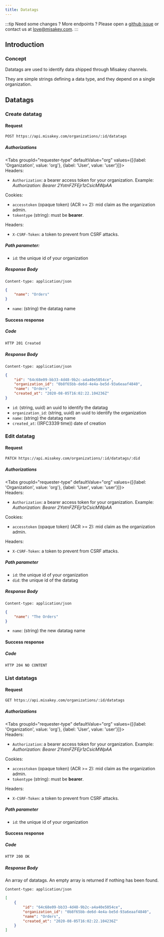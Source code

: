 ```yaml
---
title: Datatags
---
```



:::tip
Need some changes ? More endpoints ? Please open a [github issue](https://github.com/misakey/backend) or contact us at [love@misakey.com](mailto:love@misakey.com).
:::

## Introduction

### Concept

Datatags are used to identify data shipped through Misakey channels.

They are simple strings defining a data type, and they depend on a single organization.

## Datatags

### Create datatag

#### Request

```html
POST https://api.misakey.com/organizations/:id/datatags
```

##### Authorizations
<Tabs groupId="requester-type" defaultValue="org" values={[{label: 'Organization', value: 'org'}, {label: 'User', value: 'user'}]}>
  <TabItem value="org">    
    Headers:<ul>
      <li><code>Authorization</code>: a bearer access token for your organization. Example: <i>Authorization: Bearer 2YotnFZFEjr1zCsicMWpAA</i></li>
    </ul>
  </TabItem>
  <TabItem value="user">
    Cookies:<ul>
      <li><code>accesstoken</code> (opaque token) (ACR >= 2): mid claim as the organization admin.</li>
      <li><code>tokentype</code> (string): must be <b>bearer</b>.</li>
    </ul>
    Headers:<ul>
      <li><code>X-CSRF-Token</code>: a token to prevent from CSRF attacks.</li>
    </ul>
  </TabItem>
</Tabs>

##### Path parameter:
- `id`: the unique id of your organization

##### Response Body
`Content-type: application/json`
```json
{
    "name": "Orders"
}
```

- `name`: (string) the datatag name

#### Success response

##### Code
```bash
HTTP 201 Created
```

##### Response Body
`Content-type: application/json`
```json
{
    "id": "64c68e09-bb33-4d48-9b2c-a4a40e5054ce",
    "organization_id": "0b8f65bb-de6d-4e4a-be5d-93a6eaaf4840",
    "name": "Orders",
    "created_at": "2020-08-05T16:02:22.104236Z"
}
```

- `id`: (string, uuid) an uuid to identify the datatag
- `organization_id`: (string, uuid) an uuid to identify the organization
- `name`: (string) the datatag name
- `created_at`: ((RFC3339 time)) date of creation

### Edit datatag

#### Request

```bash
PATCH https://api.misakey.com/organizations/:id/datatags/:did
```

##### Authorizations
<Tabs groupId="requester-type" defaultValue="org" values={[{label: 'Organization', value: 'org'}, {label: 'User', value: 'user'}]}>
  <TabItem value="org">    
    Headers:<ul>
      <li><code>Authorization</code>: a bearer access token for your organization. Example: <i>Authorization: Bearer 2YotnFZFEjr1zCsicMWpAA</i></li>
    </ul>
  </TabItem>
  <TabItem value="user">
    Cookies:<ul>
      <li><code>accesstoken</code> (opaque token) (ACR >= 2): mid claim as the organization admin.</li>
    </ul>
    Headers:<ul>
      <li><code>X-CSRF-Token</code>: a token to prevent from CSRF attacks.</li>
    </ul>
  </TabItem>
</Tabs>

##### Path parameter
- `id`: the unique id of your organization
- `did`: the unique id of the datatag

##### Response Body
`Content-type: application/json`
```json
{
    "name": "The Orders"
}
```

- `name`: (string) the new datatag name

#### Success response

##### Code
```bash
HTTP 204 NO CONTENT
```

### List datatags

#### Request

```bash
GET https://api.misakey.com/organizations/:id/datatags
```

##### Authorizations
<Tabs groupId="requester-type" defaultValue="org" values={[{label: 'Organization', value: 'org'}, {label: 'User', value: 'user'}]}>
  <TabItem value="org">    
    Headers:<ul>
      <li><code>Authorization</code>: a bearer access token for your organization. Example: <i>Authorization: Bearer 2YotnFZFEjr1zCsicMWpAA</i></li>
    </ul>
  </TabItem>
  <TabItem value="user">
    Cookies:<ul>
      <li><code>accesstoken</code> (opaque token) (ACR >= 2): mid claim as the organization admin.</li>
      <li><code>tokentype</code> (string): must be <b>bearer</b>.</li>
    </ul>
    Headers:<ul>
      <li><code>X-CSRF-Token</code>: a token to prevent from CSRF attacks.</li>
    </ul>
  </TabItem>
</Tabs>

##### Path parameter
- `id`: the unique id of your organization

#### Success response

##### Code
```bash
HTTP 200 OK
```

##### Response Body
An array of datatags. An empty array is returned if nothing has been found.

`Content-type: application/json`
```json
[
    {
        "id": "64c68e09-bb33-4d48-9b2c-a4a40e5054ce",
        "organization_id": "0b8f65bb-de6d-4e4a-be5d-93a6eaaf4840",
        "name": "Orders",
        "created_at": "2020-08-05T16:02:22.104236Z"
    }
]
```